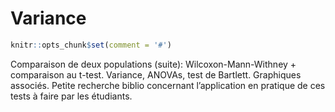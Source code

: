 # Variance {#variance}

```r
knitr::opts_chunk$set(comment = '#')
```

Comparaison de deux populations (suite): Wilcoxon-Mann-Withney + comparaison au t-test. Variance, ANOVAs, test de Bartlett. Graphiques associés. Petite recherche biblio concernant l’application en pratique de ces tests à faire par les étudiants.
